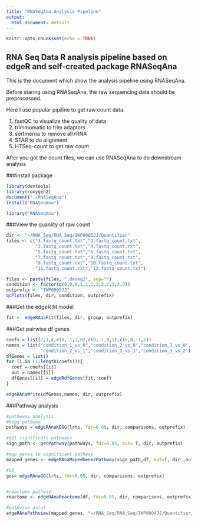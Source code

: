 ```yaml
---
title: "RNASeqAna Analysis Pipeline"
output:
  html_document: default
---
```


```r
knitr::opts_chunk$set(echo = TRUE)
```

## RNA Seq Data R analysis pipeline based on edgeR and self-created package RNASeqAna

This is the document which show the analysis pipeline using RNASeqAna.

Before staring using RNASeqAna, the raw sequencing data should be preprocessed. 

Here I use popular pipiline to get raw count data.

1. fastQC to visualize the quality of data
2. trimmomatic to trim adaptors 
3. sortmerna to remove all rRNA
4. STAR to do alignment
5. HTSeq-count to get raw count

After you got the count files, we can use RNASeqAna to do downstream analysis

###install package
```r
library(devtools)
library(roxygen2)
document("./RNASeqAna")
install("RNASeqAna")

library("RNASeqAna")

```

###View the quanlity of raw count

```r

dir <- "~/RNA_Seq/RNA_Seq/IWP0005JJ/Quantifier"
files <- c("1.fastq_count.txt","2.fastq_count.txt",
           "3.fastq_count.txt","4.fastq_count.txt",
           "5.fastq_count.txt","6.fastq_count.txt",
           "7.fastq_count.txt","8.fastq_count.txt",
           "9.fastq_count.txt","10.fastq_count.txt",
           "11.fastq_count.txt","12.fastq_count.txt")

files <- paste(files, ".deseq2", sep="")
condition <- factor(c(0,0,0,1,1,1,2,2,2,3,3,3))
outprefix <- "IWP0005JJ"
qcPlots(files, dir, condition, outprefix)

```

###Get the edgeR fit model

```r


fit <- edgeRAnaFit(files, dir, group, outprefix)

```

###Get pairwise df genes 
```r

coefs = list(2,3,4,c(0,-1,1,0),c(0,-1,0,1),c(0,0,-1,1))
names = list("condition_1_vs_0","condition_2_vs_0","condition_3_vs_0",
             "condition_2_vs_1","condition_3_vs_1","condition_3_vs_2")
dfGenes = list()
for (i in (1:length(coefs))){
  coef = coefs[[i]]
  out = names[[i]]
  dfGenes[[i]] = edgeRdfGenes(fit, coef)
}

edgeRAnaWrite(dfGenes,names, dir, outprefix)


```


###Pathway analysis
```r

#pathwway analysis
#kegg pathway
pathways = edgeRAnaKEGG(lrts, fdr=0.05, dir, comparisons, outprefix)

#get significatn pathways
sign_path <- getPathway(pathways, fdr=0.05, out= T, dir, outprefix)

#map genes to significant pathway
mapped_genes <- edgeRAnaMapedGene2Pathway(sign_path,df, out=T, dir ,outprefix)

#GO
gos= edgeRAnaGO(lrts, fdr=0.05, dir, comparisons, outprefix)


#reactome pathway
reactome <- edgeRAnaReactome(df, fdr=0.05, dir, comparisons, outprefix)

#pathview datat
edgeRAnaPathview(mapped_genes, "~/RNA_Seq/RNA_Seq/IWP0004JJ/Quantifier/pathview")


```





